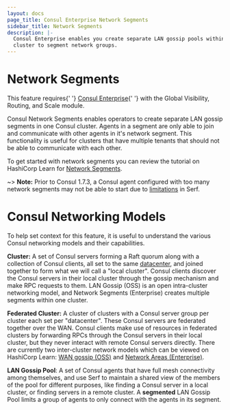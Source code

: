 ```yaml
---
layout: docs
page_title: Consul Enterprise Network Segments
sidebar_title: Network Segments
description: |-
  Consul Enterprise enables you create separate LAN gossip pools within one
  cluster to segment network groups.
---
```


# Network Segments

<EnterpriseAlert>
  This feature requires{' '}
  <a href="https://www.hashicorp.com/products/consul/">Consul Enterprise</a>{' '}
  with the Global Visibility, Routing, and Scale module.
</EnterpriseAlert>

Consul Network Segments enables operators to create separate LAN gossip segments
in one Consul cluster. Agents in a segment are only able to join and communicate
with other agents in it's network segment. This functionality is useful for
clusters that have multiple tenants that should not be able to communicate
with each other.

To get started with network segments you can review the tutorial on HashiCorp Learn for
[Network Segments](https://learn.hashicorp.com/tutorials/consul/network-partition-datacenters).

~> **Note:** Prior to Consul 1.7.3, a Consul agent configured with too many network segments may not be able to start due to [limitations](https://learn.hashicorp.com/tutorials/consul/network-partition-datacenters#network-segments-limitations) in Serf.

# Consul Networking Models

To help set context for this feature, it is useful to understand the various
Consul networking models and their capabilities.

**Cluster:** A set of Consul servers forming a Raft quorum along with a
collection of Consul clients, all set to the same
[datacenter](/docs/agent/options#_datacenter), and joined together to form
what we will call a "local cluster". Consul clients discover the Consul servers
in their local cluster through the gossip mechanism and make RPC requests to
them. LAN Gossip (OSS) is an open intra-cluster networking model, and Network
Segments (Enterprise) creates multiple segments within one cluster.

**Federated Cluster:** A cluster of clusters with a Consul server group per
cluster each set per "datacenter". These Consul servers are federated together
over the WAN. Consul clients make use of resources in federated clusters by
forwarding RPCs through the Consul servers in their local cluster, but they
never interact with remote Consul servers directly. There are currently two
inter-cluster network models which can be viewed on HashiCorp Learn:
[WAN gossip (OSS)](https://learn.hashicorp.com/tutorials/consul/federarion-gossip-wan)
and [Network Areas (Enterprise)](https://learn.hashicorp.com/tutorials/consul/federation-network-areas).

**LAN Gossip Pool**: A set of Consul agents that have full mesh connectivity
among themselves, and use Serf to maintain a shared view of the members of the
pool for different purposes, like finding a Consul server in a local cluster,
or finding servers in a remote cluster. A **segmented** LAN Gossip Pool limits a
group of agents to only connect with the agents in its segment.
